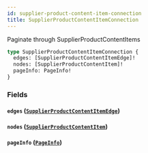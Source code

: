 ```yaml
---
id: supplier-product-content-item-connection
title: SupplierProductContentItemConnection
---
```


Paginate through SupplierProductContentItems

```graphql
type SupplierProductContentItemConnection {
  edges: [SupplierProductContentItemEdge]!
  nodes: [SupplierProductContentItem]!
  pageInfo: PageInfo!
}
```

### Fields

#### `edges` ([`SupplierProductContentItemEdge`](/developers/supplier-apis/supply-api/graphql/reference/objects/supplier-product-content-item-edge))

#### `nodes` ([`SupplierProductContentItem`](/developers/supplier-apis/supply-api/graphql/reference/objects/supplier-product-content-item))

#### `pageInfo` ([`PageInfo`](/developers/supplier-apis/supply-api/graphql/reference/objects/page-info))
